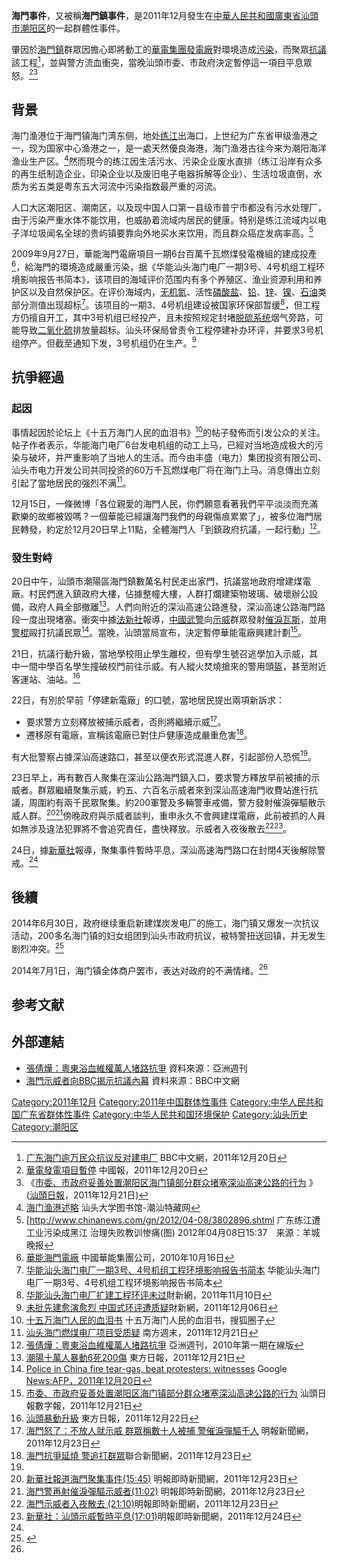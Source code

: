 {{Infobox Historical Event
|Event_Name    = 海門事件
|Image_Name    = Haimen1.jpg
|Image_Caption = 華能海門電廠項目一期。 海門居民因擔心新的電廠上馬加劇環境污染，引發了海門鎮12月的抗議。
|AKA           = 海門事件，海門示威
|Participants  = [[汕頭市|汕頭市]][[海門鎮|海門鎮]]群眾
|Location      = {{CHN}}[[廣東省|廣東省]][[汕頭市|汕頭市]][[海門鎮|海門鎮]]
|Date          = 2011年12月20日
|Result        = 汕頭市當局暫停華電發電項目，聚集事件暫時得到平息。
|URL           =
}}
'''海門事件'''，又被稱'''海門鎮事件'''，是2011年12月發生在[[中華人民共和國|中華人民共和國]][[廣東省|廣東省]][[汕頭市|汕頭市]][[潮阳区|潮阳区]]的一起群體性事件。

肇因於[[海門鎮|海門鎮]]群眾因擔心即將動工的[[華電集團|華電集團]][[發電廠|發電廠]]對環境造成[[污染|污染]]，而聚眾[[抗議|抗議]]該工程<ref>[http://www.bbc.co.uk/zhongwen/simp/chinese_news/2011/12/111220_haimen_protest.shtml 广东海门逾万民众抗议反对建电厂] {{Wayback|url=http://www.bbc.co.uk/zhongwen/simp/chinese_news/2011/12/111220_haimen_protest.shtml |date=20111221132858 }} BBC中文網，2011年12月20日</ref>，並與警方流血衝突，當晚汕頭市委、市政府決定暫停這一項目平息眾怒。<ref>[http://www.chinapress.com.my/node/278881 華電發電項目暫停] {{webarchive|url=https://web.archive.org/web/20120419022028/http://www.chinapress.com.my/node/278881 |date=2012-04-19 }} 中國報，2011年12月20日</ref><ref>《[http://www.dahuawang.com/strb/html/2011-12/21/content_277192.htm 市委、市政府妥善处置潮阳区海门镇部分群众堵塞深汕高速公路的行为] {{Wayback|url=http://www.dahuawang.com/strb/html/2011-12/21/content_277192.htm |date=20120109032522 }}》([[汕頭日報|汕頭日報]]，2011年12月21日)</ref>

== 背景 ==
海门渔港位于海門镇海门湾东侧，地处[[练江_(广东)|练江]]出海口，上世纪为广东省甲级渔港之一，现为国家中心渔港之一，是一處天然優良海港，海门渔港古往今来为潮阳海洋渔业生产区。<ref>[http://cstc.lib.stu.edu.cn/Articleview.asp?ArticleID=7714 海门渔港述略] {{webarchive|url=https://web.archive.org/web/20140714190227/http://cstc.lib.stu.edu.cn/Articleview.asp?ArticleID=7714 |date=2014-07-14 }} 汕头大学图书馆-潮汕特藏网</ref>然而現今的练江因生活污水、污染企业废水直排（练江沿岸有众多的再生纸制造企业，印染企业以及废旧电子电器拆解等企业）、生活垃圾直倒，水质为劣五类是粤东五大河流中污染指数最严重的河流。

人口大区潮阳区、潮南区，以及现中国人口第一县级市普宁市都没有污水处理厂，由于污染严重水体不能饮用，也威胁着流域内居民的健康。特别是练江流域内以电子洋垃圾闻名全球的贵屿镇要靠向外地买水来饮用，而且群众癌症发病率高。<ref>[http://www.chinanews.com/gn/2012/04-08/3802896.shtml {{Wayback|url=http://www.chinanews.com/gn/2012/04-08/3802896.shtml |date=20190924032202 }}  广东练江遭工业污染成黑江 治理失败教训惨痛(图) 2012年04月08日15:37　来源：羊城晚报</ref>

2009年9月27日，華能海門電廠項目一期6台百萬千瓦燃煤發電機組的建成投產<ref>[http://www.chng.com.cn/n93521/n93759/n93854/c94247/content.html 華能海門電廠] {{Wayback|url=http://www.chng.com.cn/n93521/n93759/n93854/c94247/content.html |date=20121021053219 }}中國華能集團公司，2010年10月16日</ref>，給海門的環境造成嚴重污染，据《华能汕头海门电厂一期3号、4号机组工程环境影响报告书简本》，该项目的海域评价范围内有多个养殖区、渔业资源利用和养护区以及自然保护区。在评价海域内，[[无机氮|无机氮]]、活性[[磷酸盐|磷酸盐]]、[[铅|铅]]、[[锌|锌]]、[[镍|镍]]、[[石油|石油]]类部分测值出现超标<ref>[http://www.ecepdi.com/upload/2011-07/201107010649151.pdf 华能汕头海门电厂一期3号、4号机组工程环境影响报告书简本] {{Wayback|url=http://www.ecepdi.com/upload/2011-07/201107010649151.pdf |date=20160304103241 }} 华能汕头海门电厂一期3号、4号机组工程环境影响报告书简本</ref>。该项目的一期3、4号机组建设被国家环保部暂缓<ref>[http://china.caixin.cn/2011-11-10/100324504.html 华能汕头海门电厂扩建工程环评未过]財新網，2011年11月10日</ref>，但工程方仍擅自开工，其中3号机组已经投产，且未按照规定封堵[[脱硫系统|脱硫系统]]烟气旁路，可能导致[[二氧化硫|二氧化硫]]排放量超标。汕头环保局曾责令工程停建补办环评，并要求3号机组停产。但截至通知下发，3号机组仍在生产。<ref>[http://china.caixin.cn/2011-12-06/100334932.html 未批先建愈演愈烈 中国式环评遭质疑]財新網，2011年12月06日</ref>

== 抗爭經過==
===起因===
事情起因於论坛上《十五万海门人民的血泪书》<ref>[http://q.sohu.com/forum/20/topic/53750875 十五万海门人民的血泪书] {{Wayback|url=http://q.sohu.com/forum/20/topic/53750875 |date=20160304213940 }} 十五万海门人民的血泪书，搜狐圈子</ref>的帖子發佈而引发公众的关注。帖子作者表示，华能海门电厂6台发电机组的动工上马，已經对当地造成极大的污染与破坏，并严重影响了当地人的生活。而今由丰盛（电力）集团投资有限公司、汕头市电力开发公司共同投资的60万千瓦燃煤电厂将在海门上马。消息傳出立刻引起了當地居民的强烈不满<ref>[http://www.infzm.com/content/66806 汕头海门燃煤电厂项目受质疑] {{Wayback|url=http://www.infzm.com/content/66806 |date=20191001153737 }}南方週末，2011年12月21日</ref>。

12月15日，一條微博「各位親愛的海門人民，你們願意看著我們平平淡淡而充滿歡樂的故鄉被毀嗎？一個華能已經讓海門我們的母親傷痕累累了」，被多位海門居民轉發，約定於12月20日早上11點，全體海門人「到鎮政府抗議，一起行動」<ref>[http://www.yzzk.com/cfm/inews.cfm?Path=4945640471&File=20111222/yz041442.htm 張倩燁：粵東浴血維權萬人堵路抗爭] {{Wayback|url=http://www.yzzk.com/cfm/inews.cfm?Path=4945640471&File=20111222%2Fyz041442.htm |date=20190201171818 }}亞洲週刊，2010年第一期在線版</ref>。

===發生對峙===
20日中午，汕頭市潮陽區海門鎮數萬名村民走出家門，抗議當地政府增建煤電廠。村民們進入鎮政府大樓，佔據整幢大樓，人群打爛建築物玻璃、破壞辦公設備，政府人員全部撤離<ref>[http://orientaldaily.on.cc/cnt/news/20111221/00174_001.html 潮陽十萬人暴動6死200傷] {{Wayback|url=http://orientaldaily.on.cc/cnt/news/20111221/00174_001.html |date=20191208042439 }}東方日報，2011年12月21日</ref>。人們向附近的深汕高速公路進發，深汕高速公路海門路段一度出現堵塞。衝突中據[[法新社|法新社]]報導，[[中國武警|中國武警]]向[[示威|示威]]群眾發射[[催淚瓦斯|催淚瓦斯]]，並用[[警棍|警棍]]毆打抗議民眾<ref>[http://www.google.com/hostednews/afp/article/ALeqM5iZA9mo9YrWEbDFUhj-4_QNjh8fvg?docId=CNG.26ca44d2792efc30a1d45b7e1da3908a.251 Police in China fire tear-gas, beat protesters: witnesses] {{Wayback|url=http://www.google.com/hostednews/afp/article/ALeqM5iZA9mo9YrWEbDFUhj-4_QNjh8fvg?docId=CNG.26ca44d2792efc30a1d45b7e1da3908a.251 |date=20130410164453 }} Google News:AFP，2011年12月20日</ref>。當晚，汕頭當局宣布，決定暫停華能電廠興建計劃<ref>[http://www.stdaily.com.cn/html/2011-12/21/content_277192.htm 市委、市政府妥善处置潮阳区海门镇部分群众堵塞深汕高速公路的行为] {{Wayback|url=http://www.stdaily.com.cn/html/2011-12/21/content_277192.htm |date=20120112075922 }}汕頭日報數字報，2011年12月21日</ref>。

21日，抗議行動升級，當地學校阻止學生離校，但有學生號召逃學加入示威，其中一間中學百名學生撞破校門前往示威。有人縱火焚燒搶來的警用頭盔，甚至附近客運站、油站。<ref>[http://orientaldaily.on.cc/cnt/news/20111222/00174_001.html 汕頭暴動升級] {{Wayback|url=http://orientaldaily.on.cc/cnt/news/20111222/00174_001.html |date=20191107175225 }}東方日報，2011年12月22日</ref>

22日，有別於早前「停建新電廠」的口號，當地居民提出兩項新訴求：
*要求警方立刻釋放被捕示威者，否則將繼續示威<ref>[http://news.mingpao.com/20111223/gaa1.htm 海門怒了：不放人就示威 群眾稱數十人被捕 警催淚彈驅千人] {{Wayback|url=http://news.mingpao.com/20111223/gaa1.htm |date=20191207093314 }}明報新聞網，2011年12月23日</ref>。
*遷移原有電廠，宣稱該電廠已對住戶健康造成嚴重危害<ref name="#1">[http://udn.com/NEWS/MAINLAND/MAI1/6799663.shtml 海門抗爭延燒 警追打群眾]聯合新聞網，2011年12月23日</ref>。
有大批警察占據深汕高速路口，甚至以便衣形式混進人群，引起部份人恐慌<ref name="#1"/>。

23日早上，再有數百人聚集在深汕公路海門鎮入口，要求警方釋放早前被捕的示威者。群眾繼續聚集示威，約五、六百名示威者來到深汕高速海門收費站進行抗議，周圍約有兩千民眾聚集。約200軍警及多輛警車戒備，警方發射催淚彈驅散示威人群。<ref>[http://inews.mingpao.com/htm/INews/20111223/ca11545a.htm 新華社報道海門聚集事件(15:45)] {{Wayback|url=http://inews.mingpao.com/htm/INews/20111223/ca11545a.htm |date=20120705132601 }}明報即時新聞網，2011年12月23日</ref><ref>[http://inews.mingpao.com/htm/INews/20111223/ca51102z.htm 海門警再射催淚彈驅示威者(11:02)] 明報即時新聞網，2011年12月23日</ref>傍晚政府與示威者談判，重申永久不會興建煤電廠，此前被抓的人員如無涉及違法犯罪將不會追究責任，盡快釋放。示威者入夜後散去<ref>[http://inews.mingpao.com/htm/Inews/20111223/ca52110c.htm 海門示威者入夜散去 (21:10)]明報即時新聞網，2011年12月23日</ref><ref name="#2">[http://inews.mingpao.com/htm/INews/20111224/ca61701z.htm 新華社：汕頭示威暫時平息(17:01)]明報即時新聞網，2011年12月24日</ref>。

24日，據[[新華社|新華社]]報導，聚集事件暫時平息，深汕高速海門路口在封閉4天後解除警戒。<ref name="#2"/>

==後續==
2014年6月30日，政府继续重启新建煤炭发电厂的施工，海门镇又爆发一次抗议活动，200多名海门镇的妇女组团到汕头市政府抗议，被特警扭送回镇，并无发生剧烈冲突。<ref name=":0">{{Cite web|title=汕頭二百婦跪市府 抗議建電廠|url=https://orientaldaily.on.cc/cnt/china_world/20140702/mobile/odn-20140702-0702_00178_050.html|accessdate=2019-06-10|work=東方日報|language=zh-hk|archive-date=2019-09-27|archive-url=https://web.archive.org/web/20190927104549/https://orientaldaily.on.cc/cnt/china_world/20140702/mobile/odn-20140702-0702_00178_050.html|dead-url=no}}</ref>

2014年7月1日，海门镇全体商户罢市，表达对政府的不满情绪。<ref name=":0" />

==参考文献==
{{Reflist|2}}

==外部連結==
*[http://www.yzzk.com/cfm/inews.cfm?Path=4945640471&File=20111222/yz041442.htm 張倩燁：粵東浴血維權萬人堵路抗爭] {{Wayback|url=http://www.yzzk.com/cfm/inews.cfm?Path=4945640471&File=20111222%2Fyz041442.htm |date=20190201171818 }} 資料來源：亞洲週刊
*[http://www.bbc.co.uk/zhongwen/trad/chinese_news/2011/12/111222_haimen_bbcbeijing_iv.shtml 海門示威者向BBC揭示抗議內幕] {{Wayback|url=http://www.bbc.co.uk/zhongwen/trad/chinese_news/2011/12/111222_haimen_bbcbeijing_iv.shtml |date=20120317195721 }} 資料來源：BBC中文網

[[Category:2011年12月|Category:2011年12月]]
[[Category:2011年中国群体性事件|Category:2011年中国群体性事件]]
[[Category:中华人民共和国广东省群体性事件|Category:中华人民共和国广东省群体性事件]]
[[Category:中华人民共和国环境保护|Category:中华人民共和国环境保护]]
[[Category:汕头历史|Category:汕头历史]]
[[Category:潮阳区|Category:潮阳区]]